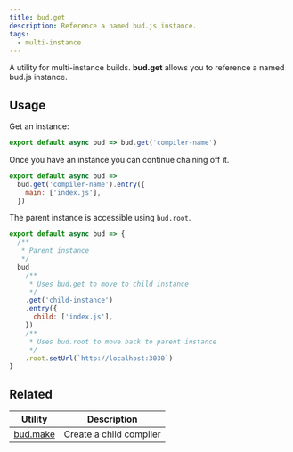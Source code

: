 ```yaml
---
title: bud.get
description: Reference a named bud.js instance.
tags:
  - multi-instance
---
```


A utility for multi-instance builds. **bud.get** allows you to reference a named bud.js instance.

## Usage

Get an instance:

```js title=bud.config.js
export default async bud => bud.get('compiler-name')
```

Once you have an instance you can continue chaining off it.

```js title=bud.config.js
export default async bud =>
  bud.get('compiler-name').entry({
    main: ['index.js'],
  })
```

The parent instance is accessible using `bud.root`.

```js title=bud.config.js
export default async bud => {
  /**
   * Parent instance
   */
  bud
    /**
     * Uses bud.get to move to child instance
     */
    .get('child-instance')
    .entry({
      child: ['index.js'],
    })
    /**
     * Uses bud.root to move back to parent instance
     */
    .root.setUrl(`http://localhost:3030`)
}
```

## Related

| Utility                         | Description             |
| ------------------------------- | ----------------------- |
| [bud.make](/reference/bud.make) | Create a child compiler |
